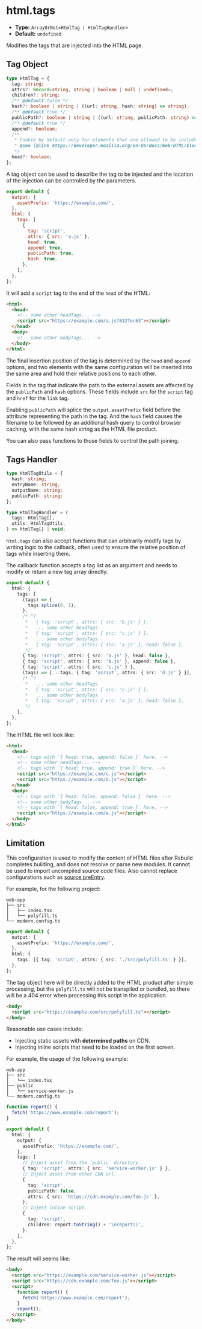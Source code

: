 # html.tags

- **Type:** `ArrayOrNot<HtmlTag | HtmlTagHandler>`
- **Default:** `undefined`

Modifies the tags that are injected into the HTML page.

## Tag Object

```ts
type HtmlTag = {
  tag: string;
  attrs?: Record<string, string | boolean | null | undefined>;
  children?: string;
  /** @default false */
  hash?: boolean | string | ((url: string, hash: string) => string);
  /** @default true */
  publicPath?: boolean | string | ((url: string, publicPath: string) => string);
  /** @default true */
  append?: boolean;
  /**
   * Enable by default only for elements that are allowed to be included in the `head` tag.
   * @see {@link https://developer.mozilla.org/en-US/docs/Web/HTML/Element/head#see_also}
   */
  head?: boolean;
};
```

A tag object can be used to describe the tag to be injected and the location of the injection can be controlled by the parameters.

```js
export default {
  output: {
    assetPrefix: 'https://example.com/',
  },
  html: {
    tags: [
      {
        tag: 'script',
        attrs: { src: 'a.js' },
        head: true,
        append: true,
        publicPath: true,
        hash: true,
      },
    ],
  },
};
```

It will add a `script` tag to the end of the `head` of the HTML:

```html
<html>
  <head>
    <!-- some other headTags... -->
    <script src="https://example.com/a.js?8327ec63"></script>
  </head>
  <body>
    <!-- some other bodyTags... -->
  </body>
</html>
```

The final insertion position of the tag is determined by the `head` and `append` options, and two elements with the same configuration will be inserted into the same area and hold their relative positions to each other.

Fields in the tag that indicate the path to the external assets are affected by the `publicPath` and `hash` options.
These fields include `src` for the `script` tag and `href` for the `link` tag.

Enabling `publicPath` will splice the `output.assetPrefix` field before the attribute representing the path in the tag.
And the `hash` field causes the filename to be followed by an additional hash query to control browser caching, with the same hash string as the HTML file product.

You can also pass functions to those fields to control the path joining.

## Tags Handler

```ts
type HtmlTagUtils = {
  hash: string;
  entryName: string;
  outputName: string;
  publicPath: string;
};

type HtmlTagHandler = (
  tags: HtmlTag[],
  utils: HtmlTagUtils,
) => HtmlTag[] | void;
```

`html.tags` can also accept functions that can arbitrarily modify tags by writing logic to the callback, often used to ensure the relative position of tags while inserting them.

The callback function accepts a tag list as an argument and needs to modify or return a new tag array directly.

```ts
export default {
  html: {
    tags: [
      (tags) => {
        tags.splice(0, 1);
      },
      /* ^?
       *   { tag: 'script', attrs: { src: 'b.js' } },
       *   ... some other headTags
       *   { tag: 'script', attrs: { src: 'c.js' } },
       *   ... some other bodyTags
       *   { tag: 'script', attrs: { src: 'a.js' }, head: false },
       */
      { tag: 'script', attrs: { src: 'a.js' }, head: false },
      { tag: 'script', attrs: { src: 'b.js' }, append: false },
      { tag: 'script', attrs: { src: 'c.js' } },
      (tags) => [...tags, { tag: 'script', attrs: { src: 'd.js' } }],
      /* ^?
       *   ... some other headTags
       *   { tag: 'script', attrs: { src: 'c.js' } },
       *   ... some other bodyTags
       *   { tag: 'script', attrs: { src: 'a.js' }, head: false },
       */
    ],
  },
};
```

The HTML file will look like:

```html
<html>
  <head>
    <!-- tags with `{ head: true, append: false }` here. -->
    <!-- some other headTags... -->
    <!-- tags with `{ head: true, append: true }` here. -->
    <script src="https://example.com/c.js"></script>
    <script src="https://example.com/d.js"></script>
  </head>
  <body>
    <!-- tags with `{ head: false, append: false }` here. -->
    <!-- some other bodyTags... -->
    <!-- tags with `{ head: false, append: true }` here. -->
    <script src="https://example.com/a.js"></script>
  </body>
</html>
```

## Limitation

This configuration is used to modify the content of HTML files after Rsbuild completes building, and does not resolve or parse new modules. It cannot be used to import uncompiled source code files. Also cannot replace configurations such as [source.preEntry](/config/source/pre-entry).

For example, for the following project:

```text
web-app
├── src
│   ├── index.tsx
│   └── polyfill.ts
└── modern.config.ts
```

```ts title="modern.config.ts"
export default {
  output: {
    assetPrefix: 'https://example.com/',
  },
  html: {
    tags: [{ tag: 'script', attrs: { src: './src/polyfill.ts' } }],
  },
};
```

The tag object here will be directly added to the HTML product after simple processing, but the `polyfill.ts` will not be transpiled or bundled, so there will be a 404 error when processing this script in the application.

```html
<body>
  <script src="https://example.com/src/polyfill.ts"></script>
</body>
```

Reasonable use cases include:

- Injecting static assets with **determined paths** on CDN.
- Injecting inline scripts that need to be loaded on the first screen.

For example, the usage of the following example:

```text
web-app
├── src
│   └── index.tsx
├── public
│   └── service-worker.js
└── modern.config.ts
```

```ts title="modern.config.ts"
function report() {
  fetch('https://www.example.com/report');
}

export default {
  html: {
    output: {
      assetPrefix: 'https://example.com/',
    },
    tags: [
      // Inject asset from the `public` directory.
      { tag: 'script', attrs: { src: 'service-worker.js' } },
      // Inject asset from other CDN url.
      {
        tag: 'script',
        publicPath: false,
        attrs: { src: 'https://cdn.example.com/foo.js' },
      },
      // Inject inline script.
      {
        tag: 'script',
        children: report.toString() + '\nreport()',
      },
    ],
  },
};
```

The result will seems like:

```html
<body>
  <script src="https://example.com/service-worker.js"></script>
  <script src="https://cdn.example.com/foo.js"></script>
  <script>
    function report() {
      fetch('https://www.example.com/report');
    }
    report();
  </script>
</body>
```
